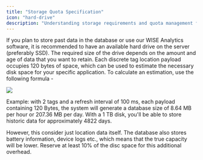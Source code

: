 ```yaml
---
title: "Storage Quota Specification"
icon: "hard-drive"
description: "Understanding storage requirements and quota management for RTLS data"
---
```


If you plan to store past data in the database or use our WISE Analytics software, it is recommended to have an available hard drive on the server (preferably SSD). The required size of the drive depends on the amount and age of data that you want to retain. Each discrete tag location payload occupies 120 bytes of space, which can be used to estimate the necessary disk space for your specific application. To calculate an estimation, use the following formula - <br />

<img src="https://math.vercel.app?bgcolor=auto&from=\left(\color{purple}\textbf{Total}\space\textbf{ no.}\space \textbf{of}\space \textbf{Tags} \color{Black} \right) \cdot \left( \frac{\textbf{1}}{\color{blue} \textbf{Refresh} \space \textbf{Rate[s]}} \right) \cdot \left( \color{purple}\textbf{ Total}\space \textbf{Operational} \space \textbf{Time[s]} \color{black} \right) \cdot \left( \color{purple} \textbf{120} \space \left[ \textbf{Bytes}\right] \color{black} \right)" />

Example: with 2 tags and a refresh interval of 100 ms, each payload containing 120 Bytes, the system will generate a database size of 8.64 MB per hour or 207.36 MB per day. With a 1 TB disk, you'll be able to store historic data for approximately 4822 days.

However, this consider just location data itself. The database also stores battery information, device logs etc., which means that the true capacity will be lower. Reserve at least 10% of the disc space for this additional overhead.
